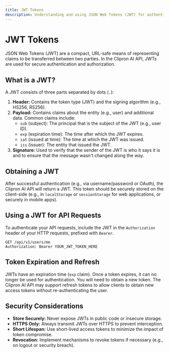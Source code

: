 ```yaml
---
title: JWT Tokens
description: Understanding and using JSON Web Tokens (JWT) for authentication with Clipron AI API.
---
```


# JWT Tokens

JSON Web Tokens (JWT) are a compact, URL-safe means of representing claims to be transferred between two parties. In the Clipron AI API, JWTs are used for secure authentication and authorization.

## What is a JWT?

A JWT consists of three parts separated by dots (`.`):

1.  **Header:** Contains the token type (JWT) and the signing algorithm (e.g., HS256, RS256).
2.  **Payload:** Contains claims about the entity (e.g., user) and additional data. Common claims include:
    *   `sub` (subject): The principal that is the subject of the JWT (e.g., user ID).
    *   `exp` (expiration time): The time after which the JWT expires.
    *   `iat` (issued at time): The time at which the JWT was issued.
    *   `iss` (issuer): The entity that issued the JWT.
3.  **Signature:** Used to verify that the sender of the JWT is who it says it is and to ensure that the message wasn't changed along the way.

## Obtaining a JWT

After successful authentication (e.g., via username/password or OAuth), the Clipron AI API will return a JWT. This token should be securely stored on the client-side (e.g., in `localStorage` or `sessionStorage` for web applications, or securely in mobile apps).

## Using a JWT for API Requests

To authenticate your API requests, include the JWT in the `Authorization` header of your HTTP requests, prefixed with `Bearer`.

```http
GET /api/v1/users/me
Authorization: Bearer YOUR_JWT_TOKEN_HERE
```

## Token Expiration and Refresh

JWTs have an expiration time (`exp` claim). Once a token expires, it can no longer be used for authentication. You will need to obtain a new token. The Clipron AI API may support refresh tokens to allow clients to obtain new access tokens without re-authenticating the user.

## Security Considerations

*   **Store Securely:** Never expose JWTs in public code or insecure storage.
*   **HTTPS Only:** Always transmit JWTs over HTTPS to prevent interception.
*   **Short Lifespan:** Use short-lived access tokens to minimize the impact of token compromise.
*   **Revocation:** Implement mechanisms to revoke tokens if necessary (e.g., on logout or security breach).
